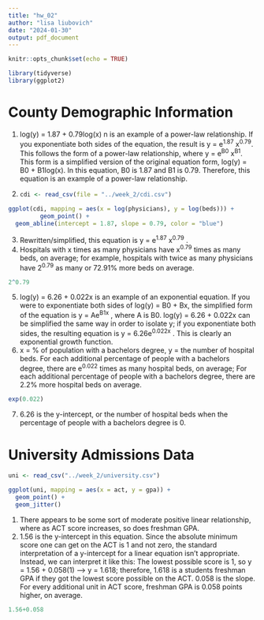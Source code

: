 ```yaml
---
title: "hw_02"
author: "lisa liubovich"
date: "2024-01-30"
output: pdf_document
---
```


```r
knitr::opts_chunk$set(echo = TRUE)
```

```r
library(tidyverse)
library(ggplot2)
```

# County Demographic Information

1.  log(y) = 1.87 + 0.79log(x) n is an example of a power-law relationship. If you exponentiate both sides of the equation, the result is y = e^1.87^ x^0.79^. This follows the form of a power-law relationship, where y = e^B0^ x^B1^. This form is a simplified version of the original equation form, log(y) = B0 + B1log(x). In this equation, B0 is 1.87 and B1 is 0.79. Therefore, this equation is an example of a power-law relationship.

2.  

    ```r
    cdi <- read_csv(file = "../week_2/cdi.csv")
    ```

```r
ggplot(cdi, mapping = aes(x = log(physicians), y = log(beds))) +
         geom_point() +
  geom_abline(intercept = 1.87, slope = 0.79, color = "blue")
```

3.  Rewritten/simplified, this equation is y = e^1.87^ x^0.79^ .
4.  Hospitals with x times as many physicians have x^0.79^ times as many beds, on average; for example, hospitals with twice as many physicians have 2^0.79^ as many or 72.91% more beds on average.

```r
2^0.79
```

5.  log(y) = 6.26 + 0.022x is an example of an exponential equation. If you were to exponentiate both sides of log(y) = B0 + Bx, the simplified form of the equation is y = Ae^B1x^ , where A is B0. log(y) = 6.26 + 0.022x can be simplified the same way in order to isolate y; if you exponentiate both sides, the resulting equation is y = 6.26e^0.022x^ . This is clearly an exponential growth function.
6.  x = % of population with a bachelors degree, y = the number of hospital beds. For each additional percentage of people with a bachelors degree, there are e^0.022^ times as many hospital beds, on average; For each additional percentage of people with a bachelors degree, there are 2.2% more hospital beds on average.

```r
exp(0.022)
```

7.  6.26 is the y-intercept, or the number of hospital beds when the percentage of people with a bachelors degree is 0.

# University Admissions Data

```r
uni <- read_csv("../week_2/university.csv")
```

```r
ggplot(uni, mapping = aes(x = act, y = gpa)) +
  geom_point() +
  geom_jitter()
```

1.  There appears to be some sort of moderate positive linear relationship, where as ACT score increases, so does freshman GPA.
2.  1.56 is the y-intercept in this equation. Since the absolute minimum score one can get on the ACT is 1 and not zero, the standard interpretation of a y-intercept for a linear equation isn't appropriate. Instead, we can interpret it like this: The lowest possible score is 1, so y = 1.56 + 0.058(1) --\> y = 1.618; therefore, 1.618 is a students freshman GPA if they got the lowest score possible on the ACT. 0.058 is the slope. For every additional unit in ACT score, freshman GPA is 0.058 points higher, on average.

```r
1.56+0.058
```
